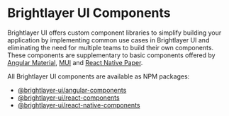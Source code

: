 
<!-- KEYWORDS: components typography icon storybook devdoc catalogue catalog -->

# Brightlayer UI Components

Brightlayer UI offers custom component libraries to simplify building your application by implementing common use cases in Brightlayer UI and eliminating the need for multiple teams to build their own components. These components are supplementary to basic components offered by [Angular Material](https://material.angular.io/components/categories), [MUI](https://mui.com/material-ui/getting-started/supported-components/) and [React Native Paper](https://callstack.github.io/react-native-paper/).

All Brightlayer UI components are available as NPM packages:

-   [@brightlayer-ui/angular-components](https://www.npmjs.com/package/@brightlayer-ui/angular-components)
-   [@brightlayer-ui/react-components](https://www.npmjs.com/package/@brightlayer-ui/react-components)
-   [@brightlayer-ui/react-native-components](https://www.npmjs.com/package/@brightlayer-ui/react-native-components)

<ComponentCatalogGrids />

